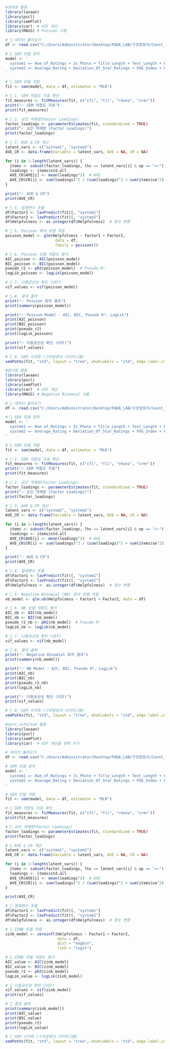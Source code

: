 
```r
#포아송 활용
library(lavaan)
library(pscl)
library(semPlot)
library(car)  # VIF 계산
library(MASS) # Poisson 사용

# 📌 데이터 불러오기
df <- read.csv("C:/Users/Administrator/Desktop/PADA_LAB/구조방정식/Count_SEM/scaled_data/amazon_scaled.csv")

# 📌 SEM 모델 정의
model <- '
  system1 =~ Num_of_Ratings + Is_Photo + Title_Length + Text_Length + Price + Time_Lapsed
  system2 =~ Average_Rating + Deviation_Of_Star_Ratings + FOG_Index + Flesch_Reading_Ease + Depth + Breadth + Valence + Arousal + Interaction
'

# 📌 SEM 모델 적합
fit <- sem(model, data = df, estimator = "MLR")

# 📌 1. SEM 적합도 지표 확인
fit_measures <- fitMeasures(fit, c("cfi", "tli", "rmsea", "srmr"))
print("✅ SEM 적합도 지표")
print(fit_measures)

# 📌 2. 요인 적재량(Factor Loadings)
factor_loadings <- parameterEstimates(fit, standardized = TRUE)
print("✅ 요인 적재량 (Factor Loadings)")
print(factor_loadings)

# 📌 3. AVE & CR 계산
latent_vars <- c("system1", "system2")
AVE_CR <- data.frame(Variable = latent_vars, AVE = NA, CR = NA)

for (i in 1:length(latent_vars)) {
  items <- subset(factor_loadings, lhs == latent_vars[i] & op == "=~")
  loadings <- items$std.all
  AVE_CR$AVE[i] <- mean(loadings^2)  # AVE
  AVE_CR$CR[i] <- sum(loadings)^2 / (sum(loadings)^2 + sum(items$se^2))  # CR
}

print("✅ AVE & CR")
print(AVE_CR)

# 📌 4. 잠재변수 추출
df$Factor1 <- lavPredict(fit)[, "system1"]
df$Factor2 <- lavPredict(fit)[, "system2"]
df$Helpfulness <- as.integer(df$Helpfulness)  # 정수 변환

# 📌 5. Poisson 회귀 모델 적합
poisson_model <- glm(Helpfulness ~ Factor1 + Factor2, 
                      data = df, 
                      family = poisson())

# 📌 6. Poisson 모델 적합도 평가
AIC_poisson <- AIC(poisson_model)
BIC_poisson <- BIC(poisson_model)
pseudo_r2 <- pR2(poisson_model)  # Pseudo R²
logLik_poisson <- logLik(poisson_model)

# 📌 7. 다중공선성 확인 (VIF)
vif_values <- vif(poisson_model)

# 📌 8. 결과 출력
print("✅ Poisson 회귀 결과")
print(summary(poisson_model))

print("✅ Poisson Model - AIC, BIC, Pseudo R², LogLik")
print(AIC_poisson)
print(BIC_poisson)
print(pseudo_r2)
print(logLik_poisson)

print("✅ 다중공선성 확인 (VIF)")
print(vif_values)

# 📌 9. SEM 시각화 (구조방정식 다이어그램)
semPaths(fit, "std", layout = "tree", whatLabels = "std", edge.label.cex = 1.2)


```



```r
#음이항 활용
library(lavaan)
library(pscl)
library(semPlot)
library(car)  # VIF 계산
library(MASS) # Negative Binomial 사용

# 📌 데이터 불러오기
df <- read.csv("C:/Users/Administrator/Desktop/PADA_LAB/구조방정식/Count_SEM/scaled_data/amazon_scaled.csv")

# 📌 SEM 모델 정의
model <- '
  system1 =~ Num_of_Ratings + Is_Photo + Title_Length + Text_Length + Price + Time_Lapsed
  system2 =~ Average_Rating + Deviation_Of_Star_Ratings + FOG_Index + Flesch_Reading_Ease + Depth + Breadth + Valence + Arousal + Interaction
'

# 📌 SEM 모델 적합
fit <- sem(model, data = df, estimator = "MLR")

# 📌 1. SEM 적합도 지표 확인
fit_measures <- fitMeasures(fit, c("cfi", "tli", "rmsea", "srmr"))
print("✅ SEM 적합도 지표")
print(fit_measures)

# 📌 2. 요인 적재량(Factor Loadings)
factor_loadings <- parameterEstimates(fit, standardized = TRUE)
print("✅ 요인 적재량 (Factor Loadings)")
print(factor_loadings)

# 📌 3. AVE & CR 계산
latent_vars <- c("system1", "system2")
AVE_CR <- data.frame(Variable = latent_vars, AVE = NA, CR = NA)

for (i in 1:length(latent_vars)) {
  items <- subset(factor_loadings, lhs == latent_vars[i] & op == "=~")
  loadings <- items$std.all
  AVE_CR$AVE[i] <- mean(loadings^2)  # AVE
  AVE_CR$CR[i] <- sum(loadings)^2 / (sum(loadings)^2 + sum(items$se^2))  # CR
}

print("✅ AVE & CR")
print(AVE_CR)

# 📌 4. 잠재변수 추출
df$Factor1 <- lavPredict(fit)[, "system1"]
df$Factor2 <- lavPredict(fit)[, "system2"]
df$Helpfulness <- as.integer(df$Helpfulness)  # 정수 변환

# 📌 5. Negative Binomial (NB) 회귀 모델 적합
nb_model <- glm.nb(Helpfulness ~ Factor1 + Factor2, data = df)

# 📌 6. NB 모델 적합도 평가
AIC_nb <- AIC(nb_model)
BIC_nb <- BIC(nb_model)
pseudo_r2_nb <- pR2(nb_model)  # Pseudo R²
logLik_nb <- logLik(nb_model)

# 📌 7. 다중공선성 확인 (VIF)
vif_values <- vif(nb_model)

# 📌 8. 결과 출력
print("✅ Negative Binomial 회귀 결과")
print(summary(nb_model))

print("✅ NB Model - AIC, BIC, Pseudo R², LogLik")
print(AIC_nb)
print(BIC_nb)
print(pseudo_r2_nb)
print(logLik_nb)

print("✅ 다중공선성 확인 (VIF)")
print(vif_values)

# 📌 9. SEM 시각화 (구조방정식 다이어그램)
semPaths(fit, "std", layout = "tree", whatLabels = "std", edge.label.cex = 1.2)


```




```r
#zero_infalted 활용
library(lavaan)
library(pscl)
library(semPlot)
library(car)  # VIF 계산을 위해 추가

# 데이터 불러오기
df <- read.csv("C:/Users/Administrator/Desktop/PADA_LAB/구조방정식/Count_SEM/scaled_data/amazon_scaled.csv")

# SEM 모델 정의
model <- '
  system1 =~ Num_of_Ratings + Is_Photo + Title_Length + Text_Length + Price + Time_Lapsed
  system2 =~ Average_Rating + Deviation_Of_Star_Ratings + FOG_Index + Flesch_Reading_Ease + Depth + Breadth + Valence + Arousal + Interaction
'

# SEM 모델 적합
fit <- sem(model, data = df, estimator = "MLR")

# 📌 SEM 적합도 지표 확인
fit_measures <- fitMeasures(fit, c("cfi", "tli", "rmsea", "srmr"))
print(fit_measures)

# 📌 요인 적재량(Factor Loadings)
factor_loadings <- parameterEstimates(fit, standardized = TRUE)
print(factor_loadings)

# 📌 AVE & CR 계산
latent_vars <- c("system1", "system2")
AVE_CR <- data.frame(Variable = latent_vars, AVE = NA, CR = NA)

for (i in 1:length(latent_vars)) {
  items <- subset(factor_loadings, lhs == latent_vars[i] & op == "=~")
  loadings <- items$std.all
  AVE_CR$AVE[i] <- mean(loadings^2)  # AVE
  AVE_CR$CR[i] <- sum(loadings)^2 / (sum(loadings)^2 + sum(items$se^2))  # CR
}

print(AVE_CR)

# 📌 잠재변수 추출
df$Factor1 <- lavPredict(fit)[, "system1"]
df$Factor2 <- lavPredict(fit)[, "system2"]
df$Helpfulness <- as.integer(df$Helpfulness)  # 정수 변환

# 📌 ZINB 모델 적합
zinb_model <- zeroinfl(Helpfulness ~ Factor1 + Factor2, 
                       data = df, 
                       dist = "negbin", 
                       link = "logit")

# 📌 ZINB 모델 적합도 평가
AIC_value <- AIC(zinb_model)
BIC_value <- BIC(zinb_model)
pseudo_r2 <- pR2(zinb_model)
logLik_value <- logLik(zinb_model)

# 📌 다중공선성 확인 (VIF)
vif_values <- vif(zinb_model)
print(vif_values)

# 📌 결과 출력
print(summary(zinb_model))
print(AIC_value)
print(BIC_value)
print(pseudo_r2)
print(logLik_value)

# 📌 SEM 시각화 (구조방정식 다이어그램)
semPaths(fit, "std", layout = "tree", whatLabels = "std", edge.label.cex = 1.2)

```

